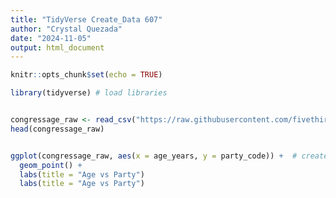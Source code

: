 ```yaml
---
title: "TidyVerse Create_Data 607"
author: "Crystal Quezada"
date: "2024-11-05"
output: html_document
---
```


```r
knitr::opts_chunk$set(echo = TRUE)
```

```r
library(tidyverse) # load libraries


congressage_raw <- read_csv("https://raw.githubusercontent.com/fivethirtyeight/data/refs/heads/master/congress-demographics/data_aging_congress.csv") # load the dataset
head(congressage_raw)


ggplot(congressage_raw, aes(x = age_years, y = party_code)) +  # create a simple plot
  geom_point() +
  labs(title = "Age vs Party")   
  labs(title = "Age vs Party")
```

